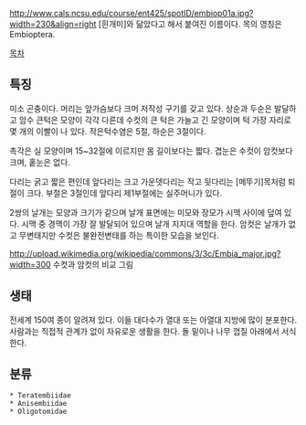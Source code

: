 http://www.cals.ncsu.edu/course/ent425/spotID/embiop01a.jpg?width=230&align=right
[흰개미]와 닮았다고 해서 붙여진 이름이다. 목의 영칭은 Embioptera.

[[목차]]

== 특징 ==
미소 곤충이다. 머리는 앞가슴보다 크머 저작성 구기를 갖고 있다. 상순과 두순은 발달하고 암수 큰턱은 모양이 각각 다른데 수컷의 큰 턱은 가늘고 긴 모양이며 턱 가장 자리로 몇 개의 이빨이 나 있다. 작은턱수염은 5절, 하순은 3절이다. 

촉각은 실 모양이며 15~32절에 이르지만 몸 길이보다는 짧다. 겹눈은 수컷이 암컷보다 크며, 홑눈은 없다.

다리는 굵고 짧은 편인데 앞다리는 크고 가운뎃다리는 작고 뒷다리는 [메뚜기]목처럼 퇴절이 크다. 부절은 3절인데 앞다리 제1부절에는 실주머니가 있다.

2쌍의 날개는 모양과 크기가 같으며 날개 표면에는 미모와 장모가 시맥 사이에 덮여 있다. 시맥 중 경맥이 가장 잘 발달되어 있으며 날개 지지대 역할을 한다. 암컷은 날개가 없고 무변태지만 수컷은 불완전변태를 하는 특이한 모습을 보인다.

http://upload.wikimedia.org/wikipedia/commons/3/3c/Embia_major.jpg?width=300
수컷과 암컷의 비교 그림

== 생태 ==
전세계 150여 종이 알려져 있다. 이들 대다수가 열대 또는 아열대 지방에 많이 분포한다. 사람과는 직접적 관계가 없이 자유로운 생활을 한다. 돌 밑이나 나무 껍질 아래에서 서식한다.

== 분류 ==

 * Teratembiidae
 * Anisembiidae
 * Oligotomidae
